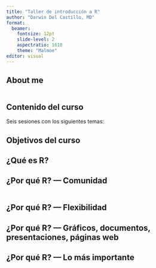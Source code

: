 ```yaml
---
title: "Taller de introducción a R"
author: "Darwin Del Castillo, MD"
format: 
  beamer:
    fontsize: 12pt
    slide-level: 2
    aspectratio: 1610
    theme: "Malmoe"
editor: visual
---
```


## About me

::::: columns
::: {.column width="60%"}
\begin{footnotesize}
\begin{itemize}
 \item Soy médico egresado de la UNMSM (Lima, Perú)
 \item Estudiante de la Maestría en Salud Pública en University of Washington (Seattle, WA).
 \item Anteriormente fui asistente de investigación en CRONICAS, Centro de Excelencia en Enfermedades Crónicas (UPCH).
 \item Actualmente trabajando como asistente de investigación en el Departamento de Salud Global de UW y en el Equipo de Informática Clínica del Institute for Health Metrics and Evaluation (IHME).
 \item Trabajo en la intersección de epidemiología y ciencias de datos en salud. Mi interés en investigación es  \textbf{\href{https://doi.org/10.1177/1559827619879694}{el origen temprano de las enfermedades no transmisibles}} y en \textbf{{ENT en edades tempranas}}.
\end{itemize}
\end{footnotesize}
:::

::: {.column width="40%"}
\begin{center}
\includegraphics[width=1\linewidth]{slides_figs/Untitled.png}
\end{center}
:::
:::::

## Contenido del curso

Seis sesiones con los siguientes temas:

\begin{itemize}
  \item Introducción a R y RStudio (IDE)
  \item Limpieza de datos en R/RStudio
  \item Estadística descriptiva: Tablas de resumen y gráficos básicos
  \item Estadística inferencial: Pruebas de hipótesis bivariadas
  \item Modelo de regresión lineal simple: supuestos, ajuste y diagnóstico
  \item Extras: regresión múltiple y otros modelos, introducción a version control con GitHub
\end{itemize}

## Objetivos del curso

\begin{itemize}
  \item Conocer las bases del lenguaje de programación R y su IDE RStudio
  \item Realizar limpieza de datos en R
  \item Identificar pruebas de hipótesis y gráficos adecuados útiles para tus trabajos de investigación (\textbf{tesis})
  \item Conocer conceptos básicos de version control con GitHub
  \item Reconocer cuando pedir ayuda y qué pedir exactamente
\end{itemize}

## ¿Qué es R?

\begin{itemize}
  \item R es un lenguaje de programación y un entorno de desarrollo para análisis estadístico y gráfico.
  \item Utilizado principalmente en biomedicina por sus capacidades estadísticas y su habilidad para generar gráficos de alta calidad.
  \item R base es útil, el poder del código base de R se amplifica cuando añadimos paquetes (explicaremos esto más adelante)
\end{itemize}

## ¿Por qué R? — Comunidad

:::::: columns
::: {.column width="33.3%"}
\begin{center}
\includegraphics[width=0.9\linewidth]{slides_figs/R_bloggers.png}
\end{center}
:::

::: {.column width="33.3%"}
\begin{center}
\includegraphics[width=0.9\linewidth]{slides_figs/stack_overflow.png}
\end{center}
:::

::: {.column width="33.3%"}
\begin{center}
\includegraphics[width=0.9\linewidth]{slides_figs/R_data_science.png}
\end{center}
:::
::::::

## ¿Por qué R? — Flexibilidad

\begin{center}
\includegraphics[width=1\linewidth]{slides_figs/packages.png}
\end{center}

## ¿Por qué R? — Gráficos, documentos, presentaciones, páginas web

\begin{center}
\includegraphics[width=0.75\linewidth]{slides_figs/webpage.png}
\end{center}

## ¿Por qué R? — Lo más importante

\begin{center}
\includegraphics[width=0.5\linewidth]{slides_figs/free.png}
\end{center}
